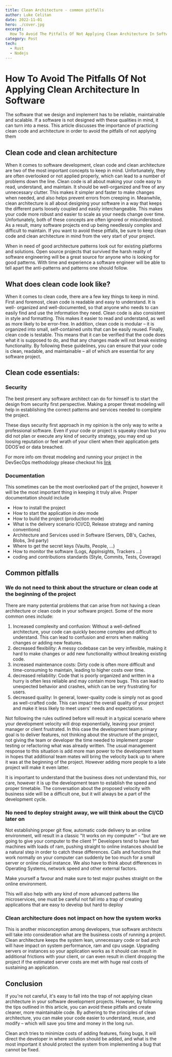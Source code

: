 ```yaml
---
title: Clean Architecture - common pitfalls
author: Luke Celitan
date: 2022-11-01
hero: ./cover.jpg
excerpt:
  How To Avoid The Pitfalls Of Not Applying Clean Architecture In Software
category: Post
tech:
  - Rust
  - Nodejs
---
```


# How To Avoid The Pitfalls Of Not Applying Clean Architecture In Software

The software that we design and implement has to be reliable, maintainable and
scalable. If a software is not designed with these qualities in mind, it can
turn into a mess. This article discusses the importance of practicing clean code
and architecture in order to avoid the pitfalls of not applying them

## Clean code and clean architecture

When it comes to software development, clean code and clean architecture are two
of the most important concepts to keep in mind. Unfortunately, they are often
overlooked or not applied properly, which can lead to a number of problems down
the line. Clean code is all about making your code easy to read, understand, and
maintain. It should be well-organized and free of any unnecessary clutter. This
makes it simpler and faster to make changes when needed, and also helps prevent
errors from creeping in. Meanwhile, clean architecture is all about designing
your software in a way that keeps the different parts loosely coupled and easily
interchangeable. This makes your code more robust and easier to scale as your
needs change over time. Unfortunately, both of these concepts are often ignored
or misunderstood. As a result, many software projects end up being needlessly
complex and difficult to maintain. If you want to avoid these pitfalls, be sure
to keep clean code and clean architecture in mind from the very start of your
project.

When in need of good architecture patterns look out for existing platforms and
solutions. Open source projects that survived the harsh reality of software
engineering will be a great source for anyone who is looking for good patterns.
With time and experience a software engineer will be able to tell apart the
anti-patterns and patterns one should follow.

## What does clean code look like?

When it comes to clean code, there are a few key things to keep in mind. First
and foremost, clean code is readable and easy to understand. It is well-
organized and well-documented, so that anyone who needs to can easily find and
use the information they need. Clean code is also consistent in style and
formatting. This makes it easier to read and understand, as well as more likely
to be error-free. In addition, clean code is modular – it is organized into
small, self-contained units that can be easily reused. Finally, clean code is
testable. This means that it can be verified that the code does what it is
supposed to do, and that any changes made will not break existing functionality.
By following these guidelines, you can ensure that your code is clean, readable,
and maintainable – all of which are essential for any software project.

## Clean code essentials:

### Security

The best present any software architect can do for himself is to start the
design from security first perspective. Making a proper threat modeling will
help in establishing the correct patterns and services needed to complete the
project.

These days security first approach in my opinion is the only way to write a
professional software. Even if your code or project is squeaky clean but you did
not plan or execute any kind of security strategy, you may end up loosing
reputation or feel wrath of your client when their application gets DDOS'ed or
data breached.

For more info om threat modeling and running your project in the DevSecOps
methodology please checkout his [link](https://spaceout.pl/dev-sec-ops)

### Documentation

This sometimes can be the most overlooked part of the project, however it will
be the most important thing in keeping it truly alive. Proper documentation
should include

- How to install the project
- How to start the application in dev mode
- How to build the project (production mode)
- What is the delivery scenario (CI/CD, Release strategy and naming conventions)
- Architecture and Services used in Software (Servers, DB's, Caches, Blobs, 3rd
  party)
- Where to get the secret keys (Vaults, People, ...)
- How to monitor the software (Logs, AppInsights, Trackers ...)
- coding and contributions standards (Style, Commits, Tests, Coverage)

## Common pitfalls

### We do not need to think about the structure or clean code at the beginning of the project

There are many potential problems that can arise from not having a clean
architecture or clean code in your software project. Some of the more common
ones include:

1. Increased complexity and confusion: Without a well-defined architecture, your
   code can quickly become complex and difficult to understand. This can lead to
   confusion and errors when making changes or adding new features.
2. decreased flexibility: A messy codebase can be very inflexible, making it
   hard to make changes or add new functionality without breaking existing code.
3. increased maintenance costs: Dirty code is often more difficult and
   time-consuming to maintain, leading to higher costs over time.
4. decreased reliability: Code that is poorly organized and written in a hurry
   is often less reliable and may contain more bugs. This can lead to unexpected
   behavior and crashes, which can be very frustrating for users.
5. decreased quality: In general, lower-quality code is simply not as good as
   well-crafted code. This can impact the overall quality of your project and
   make it less likely to meet users' needs and expectations.

Not following the rules outlined before will result in a typical scenario where
your development velocity will drop exponentially, leaving your project manager
or client frustrated. In this case the development team primary goal is to
deliver features, not thinking about the structure of the project, not giving
the team or developer the time needed to implement proper testing or refactoring
what was already written. The usual management response to this situation is add
more man power to the development team in hopes that additional team mates will
bring the velocity back up to where it was at the beginning of the project.
However adding more people to a late project will make it even latter.

It is important to understand that the business does not understand this, nor
care, however it is up the development team to establish the speed and proper
timetable. The conversation about the proposed velocity with business side will
be a difficult one, but it will always be a part of the development cycle.

### No need to deploy straight away, we will think about the CI/CD later on

Not establishing proper git flow, automatic code delivery to an online
environment, will result in a classic "It works on my computer" - "but are we
going to give your computer to the client ?" Developers tend to have fast
machines with loads of ram, pushing straight to online instances should be a
natural step in order to catch these differences. Calls and functions that work
normally on your computer can suddenly be too much for a small server or online
cloud instance. We also have to think about differences in Operating Systems,
network speed and other external factors.

Make yourself a favour and make sure to test major pushes straight on the online
environment.

This will also help with any kind of more advanced patterns like microservices,
one must be careful not fall into a trap of creating applications that are easy
to develop but hard to deploy

### Clean architecture does not impact on how the system works

This is another misconception among developers, true software architects will
take into consideration what are the business costs of running a project. Clean
architecture keeps the system lean, unnecessary code or bad arch will have
impact on system performance, ram and cpu usage. Upgrading servers or instances
so your application works as it should can result in additional frictions with
your client, or can even result in client dropping the project if the estimated
server costs are met with huge real costs of sustaining an application.

## Conclusion

If you're not careful, it's easy to fall into the trap of not applying clean
architecture in your software development projects. However, by following the
tips outlined in this article, you can avoid these pitfalls and create cleaner,
more maintainable code. By adhering to the principles of clean architecture, you
can make your code easier to understand, reuse, and modify – which will save you
time and money in the long run.

Clean arch tries to minimize costs of adding features, fixing bugs, it will
direct the developer in where solution should be added, and what is the most
important it should protect the system from implementing a bug that cannot be
fixed.
